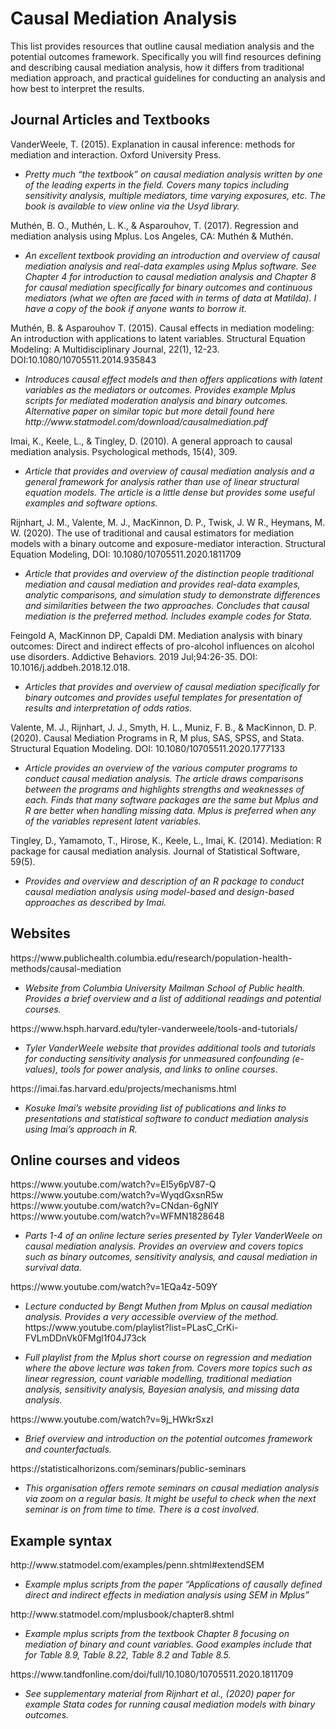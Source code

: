 # Causal Mediation Analysis

This list provides resources that outline causal mediation analysis and the potential outcomes framework. Specifically you will find resources defining and describing causal mediation analysis, how it differs from traditional mediation approach, and practical guidelines for conducting an analysis and how best to interpret the results. 

## Journal Articles and Textbooks
VanderWeele, T. (2015). Explanation in causal inference: methods for mediation and interaction. Oxford University Press.

-	*Pretty much “the textbook” on causal mediation analysis written by one of the leading experts in the field. Covers many topics including sensitivity analysis, multiple mediators, time varying exposures, etc. The book is available to view online via the Usyd library. *

Muthén, B. O., Muthén, L. K., & Asparouhov, T. (2017). Regression and mediation analysis using Mplus. Los Angeles, CA: Muthén & Muthén.

-	*An excellent textbook providing an introduction and overview of causal mediation analysis and real-data examples using Mplus software. See Chapter 4 for introduction to causal mediation analysis and Chapter 8 for causal mediation specifically for binary outcomes and continuous mediators (what we often are faced with in terms of data at Matilda). I have a copy of the book if anyone wants to borrow it.* 

Muthén, B. & Asparouhov T. (2015). Causal effects in mediation modeling: An introduction with applications to latent variables. Structural Equation Modeling: A Multidisciplinary Journal, 22(1), 12-23. DOI:10.1080/10705511.2014.935843

-	*Introduces causal effect models and then offers applications with latent variables as the mediators or outcomes. Provides example Mplus scripts for mediated moderation analysis and binary outcomes. Alternative paper on similar topic but more detail found here http://www.statmodel.com/download/causalmediation.pdf* 

Imai, K., Keele, L., & Tingley, D. (2010). A general approach to causal mediation analysis. Psychological methods, 15(4), 309.

-	*Article that provides and overview of causal mediation analysis and a general framework for analysis rather than use of linear structural equation models. The article is a little dense but provides some useful examples and software options. *

Rijnhart, J. M., Valente, M. J., MacKinnon, D. P., Twisk, J. W R., Heymans, M. W. (2020). The use of traditional and causal estimators for mediation models with a binary outcome and exposure-mediator interaction. Structural Equation Modeling, DOI: 10.1080/10705511.2020.1811709

-	*Article that provides and overview of the distinction people traditional mediation and causal mediation and provides real-data examples, analytic comparisons, and simulation study to demonstrate differences and similarities between the two approaches. Concludes that causal mediation is the preferred method. Includes example codes for Stata. *

Feingold A, MacKinnon DP, Capaldi DM. Mediation analysis with binary outcomes: Direct and indirect effects of pro-alcohol influences on alcohol use disorders. Addictive Behaviors. 2019 Jul;94:26-35. DOI: 10.1016/j.addbeh.2018.12.018.

-	*Articles that provides and overview of causal mediation specifically for binary outcomes and provides useful templates for presentation of results and interpretation of odds ratios.* 

Valente, M. J., Rijnhart, J. J., Smyth, H. L., Muniz, F. B., & MacKinnon, D. P. (2020). Causal Mediation Programs in R, M plus, SAS, SPSS, and Stata. Structural Equation Modeling. DOI: 10.1080/10705511.2020.1777133

-	*Article provides an overview of the various computer programs to conduct causal mediation analysis. The article draws comparisons between the programs and highlights strengths and weaknesses of each. Finds that many software packages are the same but Mplus and R are better when handling missing data. Mplus is preferred when any of the variables represent latent variables.*

Tingley, D., Yamamoto, T., Hirose, K., Keele, L., Imai, K. (2014). Mediation: R package for causal mediation analysis. Journal of Statistical Software, 59(5). 

-	*Provides and overview and description of an R package to conduct causal mediation analysis using model-based and design-based approaches as described by Imai.* 

## Websites

https://www.publichealth.columbia.edu/research/population-health-methods/causal-mediation

-	*Website from Columbia University Mailman School of Public health. Provides a brief overview and a list of additional readings and potential courses.* 

https://www.hsph.harvard.edu/tyler-vanderweele/tools-and-tutorials/

-	*Tyler VanderWeele website that provides additional tools and tutorials for conducting sensitivity analysis for unmeasured confounding (e-values), tools for power analysis, and links to online courses*.

https://imai.fas.harvard.edu/projects/mechanisms.html

-	*Kosuke Imai’s website providing list of publications and links to presentations and statistical software to conduct mediation analysis using Imai’s approach in R.* 

## Online courses and videos

https://www.youtube.com/watch?v=EI5y6pV87-Q
https://www.youtube.com/watch?v=WyqdGxsnR5w
https://www.youtube.com/watch?v=CNdan-6gNlY
https://www.youtube.com/watch?v=WFMN1828648

-	*Parts 1-4 of an online lecture series presented by Tyler VanderWeele on causal mediation analysis. Provides an overview and covers topics such as binary outcomes, sensitivity analysis, and causal mediation in survival data.* 

https://www.youtube.com/watch?v=1EQa4z-509Y

-	*Lecture conducted by Bengt Muthen from Mplus on causal mediation analysis. Provides a very accessible overview of the method.* 
https://www.youtube.com/playlist?list=PLasC_CrKi-FVLmDDnVk0FMgl1f04J73ck

-	*Full playlist from the Mplus short course on regression and mediation where the above lecture was taken from. Covers more topics such as linear regression, count variable modelling, traditional mediation analysis, sensitivity analysis, Bayesian analysis, and missing data analysis.* 

https://www.youtube.com/watch?v=9j_HWkrSxzI

-	*Brief overview and introduction on the potential outcomes framework and counterfactuals.*

https://statisticalhorizons.com/seminars/public-seminars

-	*This organisation offers remote seminars on causal mediation analysis via zoom on a regular basis. It might be useful to check when the next seminar is on from time to time. There is a cost involved.* 

## Example syntax

http://www.statmodel.com/examples/penn.shtml#extendSEM

-	*Example mplus scripts from the paper “Applications of causally defined direct and indirect effects in mediation analysis using SEM in Mplus”*

http://www.statmodel.com/mplusbook/chapter8.shtml

-	*Example mplus scripts from the textbook Chapter 8 focusing on mediation of binary and count variables. Good examples include that for Table 8.9, Table 8.22, Table 8.2 and Table 8.5.*

https://www.tandfonline.com/doi/full/10.1080/10705511.2020.1811709

-	*See supplementary material from Rijnhart et al., (2020) paper for example Stata codes for running causal mediation models with binary outcomes.*
